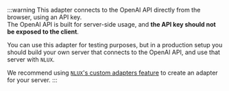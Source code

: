 :::warning
This adapter connects to the OpenAI API directly from the browser, using an API key.<br />
The OpenAI API is built for server-side usage, and **the API key should not be exposed to the client**.

You can use this adapter for testing purposes, but in a production setup you should build your own server
that connects to the OpenAI API, and use that server with `NLUX`.

We recommend using [`NLUX`'s custom adapters feature](/api/adapters/custom-adapters) to create an adapter for your server.
:::
